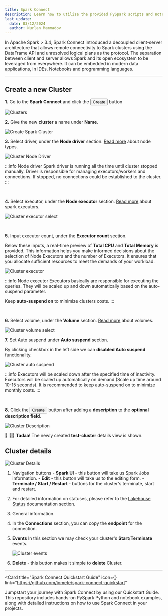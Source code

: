 ```yaml
---
title: Spark Connect
description: Learn how to utilize the provided PySpark scripts and notebook to connect to a Spark Connect cluster hosted on IOMETE for efficient data processing and analysis.
last_update:
  date: 03/12/2024
  author: Nurlan Mammadov
---
```





In Apache Spark > 3.4, Spark Connect introduced a decoupled client-server architecture that allows remote connectivity to Spark clusters using the DataFrame API and unresolved logical plans as the protocol. The separation between client and server allows Spark and its open ecosystem to be leveraged from everywhere. It can be embedded in modern data applications, in IDEs, Notebooks and programming languages.

---

## **Create a new Cluster**

**1.** Go to the **Spark Connect** and click the <button className="button button--primary button-iom"><Plus size={16}/>Create</button> button

<Img src="/img/user-guide/spark-connect/clusters.png" alt="Clusters" />
<br />

**2.** Give the new **cluster** a name under **Name**.

<Img
  src="/img/user-guide/spark-connect/cluster-create.png"
  alt="Create Spark Cluster"
/>
<br />

**3.** Select driver, under the **Node driver** section. [Read more](./node-types.md) about node types.

<Img
  src="/img/user-guide/spark-connect/cluster-driver-select.png"
  alt="Cluster Node Driver"
  maxWidth="500px"
/>

:::info Node driver
Spark driver is running all the time until cluster stopped manually. Driver is responsible for managing executors/workers and connections. If stopped, no connections could be established to the cluster.
:::

<br />

**4.** Select executor, under the **Node executor** section. [Read more](https://spark.apache.org/docs/latest/cluster-overview.html) about spark executors.

<Img
  src="/img/user-guide/spark-connect/cluster-executor-select.png"
  alt="Cluster executor select"
  maxWidth="500px"
/>

<br />

**5.** Input executor count, under the **Executor count** section.

Below these inputs, a real-time preview of **Total CPU** and **Total Memory** is provided. This information helps you make informed decisions about the selection of Node Executors and the number of Executors. It ensures that you allocate sufficient resources to meet the demands of your workload.

<Img
  src="/img/user-guide/spark-connect/cluster-executor.png"
  alt="Cluster executor"
  maxWidth="500px"
/>

:::info Node executor
Executors basically are responsible for executing the queries. They will be scaled up and down automatically based on the auto-suspend parameter.

Keep **auto-suspend on** to minimize clusters costs.
:::

<br />

**6.** Select volume, under the **Volume** section. [Read more](./volumes.md) about volumes.

<Img
  src="/img/user-guide/virtual-lakehouse/lakehouse-volume-select.png"
  alt="Cluster volume select"
  maxWidth="500px"
/>

**7.** Set Auto suspend under **Auto suspend** section.

By clicking checkbox in the left side we can **disabled Auto suspend** functionality.

<Img
  src="/img/user-guide/spark-connect/cluster-auto-suspend.png"
  alt="Cluster auto suspend"
  maxWidth="500px"
/>

:::info
Executors will be scaled down after the specified time of inactivity. Executors will be scaled up automatically on demand (Scale up time around 10-15 seconds). It is recommended to keep auto-suspend on to minimize monthly costs.
:::

<br />

**8.** Click the <button className="button button--primary button-iom">Create</button> button after adding a **description** to the **optional description field**.

<Img
  src="/img/user-guide/spark-connect/cluster-desc.png"
  alt="Cluster Description"
  maxWidth="500px"
/>
<br />

🎉 🎉🎉 **Tadaa**! The newly created **test-cluster** details view is shown.

## **Cluster details**

<Img
  src="/img/user-guide/spark-connect/cluster-details.png"
  alt="Cluster Details"
/>

1.  Navigation buttons - **Spark UI** - this button will take us Spark Jobs information. - **Edit** - this button will take us to the editing form. - **Terminate / Start / Restart** - buttons for the cluster's terminate, start and restart.
2.  For detailed information on statuses, please refer to the [Lakehouse Status](./virtual-lakehouses#lakehouse-cluster-statuses) documentation section.

3.  General information.

4.  In the **Connections** section, you can copy the **endpoint** for the connection.

5.  **Events**
    In this section we may check your cluster's **Start**/**Terminate** events.

    <Img
      src="/img/user-guide/spark-connect/cluster-events.png"
      alt="Cluster events"
      maxWidth="500px"
    />

6.  **Delete** - this button makes it simple to **delete** Cluster.

---

<Card
  title="Spark Connect Quickstart Guide"
  icon={<GithubLogo />}
  link="https://github.com/iomete/spark-connect-quickstart"
>
  Jumpstart your journey with Spark Connect by using our Quickstart Guide. This
  repository includes hands-on PySpark Python and notebook examples, along with
  detailed instructions on how to use Spark Connect in your projects.
</Card>

